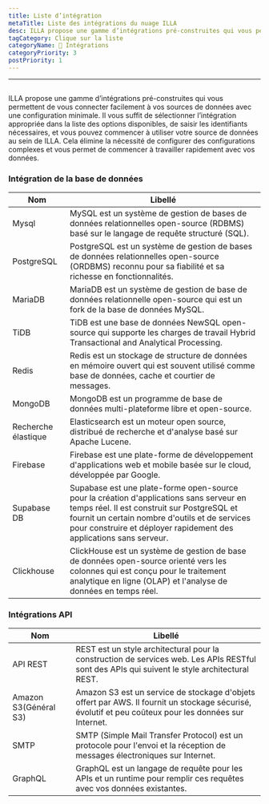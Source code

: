 ```yaml
---
title: Liste d’intégration
metaTitle: Liste des intégrations du nuage ILLA
desc: ILLA propose une gamme d’intégrations pré-construites qui vous permettent de vous connecter facilement à vos sources de données avec une configuration minimale
tagCategory: Clique sur la liste
categoryName: 🔨 Intégrations
categoryPriority: 3
postPriority: 1
---
```


* * *

## <Heading hidden>Liste d'intégration</Heading>

ILLA propose une gamme d’intégrations pré-construites qui vous permettent de vous connecter facilement à vos sources de données avec une configuration minimale. Il vous suffit de sélectionner l’intégration appropriée dans la liste des options disponibles, de saisir les identifiants nécessaires, et vous pouvez commencer à utiliser votre source de données au sein de ILLA. Cela élimine la nécessité de configurer des configurations complexes et vous permet de commencer à travailler rapidement avec vos données.

### Intégration de la base de données

| Nom                 | Libellé                                                                                                                                                                                                                                                         |
| ------------------- | --------------------------------------------------------------------------------------------------------------------------------------------------------------------------------------------------------------------------------------------------------------- |
| Mysql               | MySQL est un système de gestion de bases de données relationnelles open-source (RDBMS) basé sur le langage de requête structuré (SQL).                                                                                                                          |
| PostgreSQL          | PostgreSQL est un système de gestion de bases de données relationnelles open-source (ORDBMS) reconnu pour sa fiabilité et sa richesse en fonctionnalités.                                                                                                       |
| MariaDB             | MariaDB est un système de gestion de base de données relationnelle open-source qui est un fork de la base de données MySQL.                                                                                                                                     |
| TiDB                | TiDB est une base de données NewSQL open-source qui supporte les charges de travail Hybrid Transactional and Analytical Processing.                                                                                                                             |
| Redis               | Redis est un stockage de structure de données en mémoire ouvert qui est souvent utilisé comme base de données, cache et courtier de messages.                                                                                                                   |
| MongoDB             | MongoDB est un programme de base de données multi-plateforme libre et open-source.                                                                                                                                                                              |
| Recherche élastique | Elasticsearch est un moteur open source, distribué de recherche et d'analyse basé sur Apache Lucene.                                                                                                                                                            |
| Firebase            | Firebase est une plate-forme de développement d'applications web et mobile basée sur le cloud, développée par Google.                                                                                                                                           |
| Supabase DB         | Supabase est une plate-forme open-source pour la création d'applications sans serveur en temps réel. Il est construit sur PostgreSQL et fournit un certain nombre d'outils et de services pour construire et déployer rapidement des applications sans serveur. |
| Clickhouse          | ClickHouse est un système de gestion de base de données open-source orienté vers les colonnes qui est conçu pour le traitement analytique en ligne (OLAP) et l'analyse de données en temps réel.                                                                |

### Intégrations API

| Nom                   | Libellé                                                                                                                                               |
| --------------------- | ----------------------------------------------------------------------------------------------------------------------------------------------------- |
| API REST              | REST est un style architectural pour la construction de services web. Les APIs RESTful sont des APIs qui suivent le style architectural REST.         |
| Amazon S3(Général S3) | Amazon S3 est un service de stockage d'objets offert par AWS. Il fournit un stockage sécurisé, évolutif et peu coûteux pour les données sur Internet. |
| SMTP                  | SMTP (Simple Mail Transfer Protocol) est un protocole pour l'envoi et la réception de messages électroniques sur Internet.                            |
| GraphQL               | GraphQL est un langage de requête pour les APIs et un runtime pour remplir ces requêtes avec vos données existantes.                                  |
